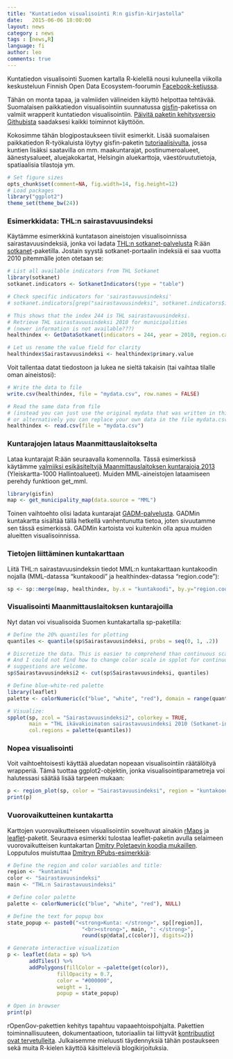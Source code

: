 ```yaml
---
title: "Kuntatiedon visualisointi R:n gisfin-kirjastolla"
date:   2015-06-06 18:00:00
layout: news
category : news
tags : [news,R]
language: fi
author: leo
comments: true
---
```


Kuntatiedon visualisointi Suomen kartalla R-kielellä nousi kuluneella viikolla keskusteluun Finnish Open Data Ecosystem-foorumin [Facebook-ketjussa](https://www.facebook.com/groups/fi.okfn/permalink/10153486329250628/).

Tähän on monta tapaa, ja valmiiden välineiden käyttö helpottaa tehtävää. Suomalaisen paikkatiedon visualisointiin suunnatussa [gisfin](https://github.com/rOpenGov/gisfin)-paketissa on valmiit wrapperit kuntatiedon visualisointiin. [Päivitä paketin kehitysversio Githubista](https://github.com/rOpenGov/gisfin/blob/master/vignettes/gisfin_tutorial.md) saadaksesi kaikki toiminnot käyttöön.

Kokosimme tähän blogipostaukseen tiiviit esimerkit. Lisää suomalaisen paikkatiedon R-työkaluista löytyy gisfin-paketin [tutoriaalisivulta](https://github.com/rOpenGov/gisfin/blob/master/vignettes/gisfin_tutorial.md), jossa kuntien lisäksi saatavilla on mm. maakuntarajat, postinumeroalueet, äänestysalueet, aluejakokartat, Helsingin aluekarttoja, väestöruututietoja, spatiaalisia tilastoja ym. 


```r
# Set figure sizes
opts_chunk$set(comment=NA, fig.width=14, fig.height=12)
# Load packages
library("ggplot2")
theme_set(theme_bw(24))
```

### Esimerkkidata: THL:n sairastavuusindeksi

Käytämme esimerkkinä kuntatason aineistojen visualisoinnissa
sairastavuusindeksiä, jonka voi ladata [THL:n
sotkanet-palvelusta](http://www.sotkanet.fi/sotkanet/fi/index) R:ään
[sotkanet](https://github.com/rOpenGov/sotkanet)-paketilla. Jostain syystä sotkanet-portaalin indeksiä ei saa vuotta 2010 pitemmälle joten otetaan se:

```r
# List all available indicators from THL Sotkanet
library(sotkanet) 
sotkanet.indicators <- SotkanetIndicators(type = "table")

# Check specific indicators for 'sairastavuusindeksi'
# sotkanet.indicators[grep("sairastavuusindeksi", sotkanet.indicators$indicator.title.fi),]

# This shows that the index 244 is THL sairastavuusindeksi.
# Retrieve THL sairastavuusindeksi 2010 for municipalities
# (newer information is not available???)
healthindex <- GetDataSotkanet(indicators = 244, year = 2010, region.category = "KUNTA")

# Let us rename the value field for clarity
healthindex$Sairastavuusindeksi <- healthindex$primary.value
```

Voit tallentaa datat tiedostoon ja lukea ne sieltä takaisin (tai vaihtaa tilalle oman aineistosi):

```r
# Write the data to file
write.csv(healthindex, file = "mydata.csv", row.names = FALSE)

# Read the same data from file
# (instead you can just use the original mydata that was written in this file)
# or alternatively you can replace your own data in the file mydata.csv:
healthindex <- read.csv(file = "mydata.csv")
```

### Kuntarajojen lataus Maanmittauslaitokselta

Lataa kuntarajat R:ään seuraavalla komennolla. Tässä esimerkissä käytämme [valmiiksi esikäsiteltyjä Maanmittauslaitoksen kuntarajoja 2013](https://github.com/avoindata/mml) (Yleiskartta-1000 Hallintoalueet). Muiden MML-aineistojen lataamiseen perehdy funktioon get_mml.

```r
library(gisfin)
map <- get_municipality_map(data.source = "MML")
```

Toinen vaihtoehto olisi ladata kuntarajat [GADM-palvelusta](http://gadm.org/country). GADMin kuntakartta sisältää tällä hetkellä vanhentunutta tietoa, joten sivuutamme sen tässä esimerkissä. GADMin kartoista voi kuitenkin olla apua muiden alueitten visualisoinnissa.


### Tietojen liittäminen kuntakarttaan


Liitä THL:n sairastavuusindeksin tiedot MML:n kuntakarttaan
kuntakoodin nojalla (MML-datassa "kuntakoodi" ja healthindex-datassa
"region.code"):

```r
sp <- sp::merge(map, healthindex, by.x = "kuntakoodi", by.y="region.code")
```


### Visualisointi Maanmittauslaitoksen kuntarajoilla

Nyt datan voi visualisoida Suomen kuntakartalla sp-paketilla:

```r
# Define the 20% quantiles for plotting
quantiles <- quantile(sp$Sairastavuusindeksi, probs = seq(0, 1, .2))

# Discretize the data. This is easier to comprehend than continuous scale.
# And I could not find how to change color scale in spplot for continuous scale -
# suggestions are welcome.
sp$Sairastavuusindeksi2 <- cut(sp$Sairastavuusindeksi, quantiles)

# Define blue-white-red palette 
library(leaflet)
palette <- colorNumeric(c("blue", "white", "red"), domain = range(quantiles), na.color = "black")

# Visualize:
spplot(sp, zcol = "Sairastavuusindeksi2", colorkey = TRUE,
	   main = "THL ikävakioimaton sairastavuusindeksi 2010 (Sotkanet-indeksi 244)",
	   col.regions = palette(quantiles))
```


### Nopea visualisointi

Voit vaihtoehtoisesti käyttää aluedatan nopeaan visualisointiin räätälöityä wrapperiä. Tämä tuottaa ggplot2-objektin, jonka visualisointiparametreja voi halutessasi säätää lisää tarpeen mukaan:

```r
p <- region_plot(sp, color = "Sairastavuusindeksi", region = "kuntakoodi")
print(p)
```

### Vuorovaikutteinen kuntakartta

Karttojen vuorovaikutteiseen visualisointiin soveltuvat ainakin [rMaps](http://rmaps.github.io/) ja [leaflet](https://rstudio.github.io/leaflet/)-paketit. Seuraava esimerkki tulostaa leaflet-paketin avulla selaimeen vuorovaikutteisen kuntakartan [Dmitry Poletaevin koodia mukaillen](https://github.com/finKeva/DataKuntakartalle/blob/master/dataKuntakartalle.r). Lopputulos muistuttaa [Dmitryn RPubs-esimerkkiä](http://rpubs.com/welxo88/kela_tth_IvsIIsuhde):

```r
# Define the region and color variables and title:
region <- "kuntanimi"
color <- "Sairastavuusindeksi"
main <- "THL:n Sairastavuusindeksi"

# Define color palette
palette <- colorNumeric(c("blue", "white", "red"), NULL)

# Define the text for popup box
state_popup <- paste0("<strong>Kunta: </strong>", sp[[region]], 
                        "<br><strong>", main, ": </strong>", 
                        round(sp@data[,c(color)], digits=2))

# Generate interactive visualization
p <- leaflet(data = sp) %>%
       addTiles() %>% 
       addPolygons(fillColor = ~palette(get(color)), 
                fillOpacity = 0.7, 
                color = "#000000", 
                weight = 1,
                popup = state_popup)

# Open in browser
print(p)
```  


rOpenGov-pakettien kehitys tapahtuu vapaaehtoispohjalta. Pakettien toiminnallisuuteen, dokumentaatioon, tutoriaaliin tai liittyvät [kontribuutiot ovat tervetulleita](https://github.com/rOpenGov/gisfin). Julkaisemme mieluusti täydennyksiä tähän postaukseen sekä muita R-kielen käyttöä käsitteleviä blogikirjoituksia.

